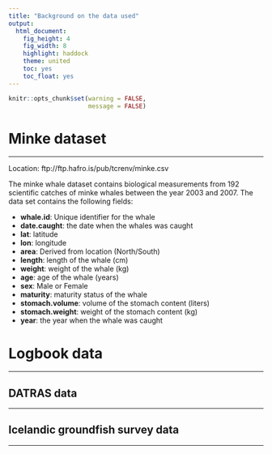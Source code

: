 ```yaml
---
title: "Background on the data used"
output: 
  html_document:
    fig_height: 4
    fig_width: 8
    highlight: haddock
    theme: united
    toc: yes
    toc_float: yes
---
```


```r
knitr::opts_chunk$set(warning = FALSE,
                      message = FALSE)
```

# Minke dataset
___

Location: ftp://ftp.hafro.is/pub/tcrenv/minke.csv

The minke whale dataset contains biological measurements from 192 scientific catches of minke whales between the year 2003 and 2007. The data set contains the following fields:

* **whale.id**: Unique identifier for the whale
* **date.caught**: the date when the whales was caught
* **lat**: latitude
* **lon**: longitude
* **area**: Derived from location (North/South)
* **length**: length of the whale (cm)
* **weight**: weight of the whale (kg)
* **age**: age of the whale (years)
* **sex**: Male or Female
* **maturity**: maturity status of the whale
* **stomach.volume**: volume of the stomach content (liters)
* **stomach.weight**: weight of the stomach content (kg)
* **year**: the year when the whale was caught

# Logbook data
___

## DATRAS data
___

## Icelandic groundfish survey data
___




